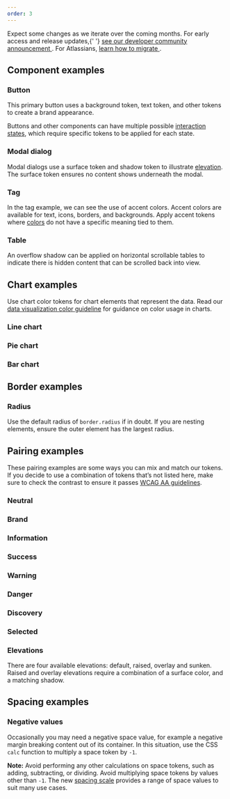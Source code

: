 ```yaml
---
order: 3
---
```









<SectionMessage title="Design tokens are in beta." appearance="discovery">
  <p>
    Expect some changes as we iterate over the coming months. For early access
    and release updates,{' '}
    <a href="https://community.developer.atlassian.com/t/introducing-design-tokens-new-colour-foundations-and-dark-mode/62258">
      see our developer community announcement
    </a>
    . For Atlassians, <a href="/tokens/migrate-to-tokens/">
      learn how to migrate
    </a>.
  </p>
</SectionMessage>

## Component examples

### Button

This primary button uses a background token, text token, and other tokens to create a brand appearance.

Buttons and other components can have multiple possible [interaction states](/foundations/color-new/#interaction-states), which require specific tokens to be applied for each state.

<TokensButtonExample />

### Modal dialog

Modal dialogs use a surface token and shadow token to illustrate [elevation](/foundations/elevation). The surface token ensures no content shows underneath the modal.

<TokensModalExample />

### Tag

In the tag example, we can see the use of accent colors. Accent colors are available for text, icons, borders, and backgrounds. Apply accent tokens where [colors](/foundations/color-new/#color-roles) do not have a specific meaning tied to them.

<TokensTagExample />

### Table

An overflow shadow can be applied on horizontal scrollable tables to indicate there is hidden content that can be scrolled back into view.

<TokensTableExample />

## Chart examples

Use chart color tokens for chart elements that represent the data. Read our [data visualization color guideline](/foundations/color-new/data-visualization-color/) for guidance on color usage in charts.

### Line chart

<TokensLineChartExample />

### Pie chart

<TokensPieChartExample />

### Bar chart

<TokensBarChartExample />

## Border examples

### Radius

Use the default radius of `border.radius` if in doubt. If you are nesting elements, ensure the outer element has the largest radius.

<TokenRadiusExample />

## Pairing examples

These pairing examples are some ways you can mix and match our tokens. If you decide to use a combination of tokens that’s not listed here, make sure to check the contrast to ensure it passes [WCAG AA guidelines](https://www.w3.org/WAI/WCAG2AA-Conformance).

### Neutral

<TokenNeutralExample />

### Brand

<TokenBrandExample />

### Information

<TokenInformationExample />

### Success

<TokenSuccessExample />

### Warning

<TokenWarningExample />

### Danger

<TokenDangerExample />

### Discovery

<TokenDiscoveryExample />

### Selected

<TokenSelectedExample />

### Elevations

There are four available elevations: default, raised, overlay and sunken.
Raised and overlay elevations require a combination of a surface color, and a matching shadow.

<TokenElevationExample />

## Spacing examples

### Negative values

Occasionally you may need a negative space value, for example a negative margin breaking content out of its container.
In this situation, use the CSS `calc` function to multiply a space token by `-1`.

**Note:**
Avoid performing any other calculations on space tokens, such as adding, subtracting, or dividing.
Avoid multiplying space tokens by values other than `-1`. The new [spacing scale](/components/tokens/all-tokens) provides a range of space values to suit many use cases.

<TokensNegativeSpaceExample />
